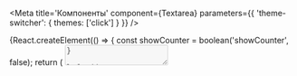 


<Meta
    title='Компоненты'
    component={Textarea}
    parameters={{ 'theme-switcher': { themes: ['click'] } }}
/>

<!-- Canvas -->

<Story name='Textarea'>
    {React.createElement(() => {
        const showCounter = boolean('showCounter', false);
        return (
            <Textarea
                autosize={boolean('autosize', true)}
                block={boolean('block', false)}
                size={select('size', ['s', 'm', 'l', 'xl'], 's')}
                disabled={boolean('disabled', false)}
                placeholder={text('placeholder', '')}
                resize={select('resize', ['none', 'vertical'], 'none')}
                minRows={number('minRows', undefined)}
                maxRows={number('maxRows', undefined)}
                maxHeight={number('maxHeight', undefined)}
                label={text('label', '')}
                hint={text('hint', '')}
                error={text('error', '')}
                rightAddons={boolean('rightAddons', false) && !text('error') && <Icon />}
                leftAddons={boolean('leftAddons', false) && <Icon />}
                bottomAddons={boolean('bottomAddons', false) && <span>bottom text</span>}
                readOnly={boolean('readOnly', false)}
                showCounter={showCounter}
                maxLength={showCounter && 500}
            />
        );
    })}
</Story>

<!-- Docs -->

<ComponentHeader
    name='Textarea'
    version={version}
    package='@alfalab/core-components-textarea'
    stage={2}
    design='https://www.figma.com/file/hqSP3L6qu8UcL3sf18Su1M/Web-Components?node-id=49%3A0'
/>

```tsx
import { Textarea } from '@alfalab/core-components/textarea';
```

<Tabs
    description={<Description />}
    prpos={<Props of={Textarea} />}
    cssVars={<CssVars css={styles} />}
/>
